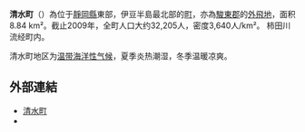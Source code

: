 {{Distinguish|清水區 (日本)}}

{{日本町村|
自治體名=清水|
町村=町|
圖像=[[File:Kakita_River_20120819.jpg|240px]]|
圖像說明=[[柿田川|柿田川]]（泉川）{{Infobox mapframe|zoom=09}}|
町村章=|
日文原名=清水町|
平假名=しみずちょう|
羅馬字拼音=Shimizu-chō|
都道府縣=靜岡縣|
支廳=|
郡=駿東郡|
編號=22341-7|
面積=8.81|
邊界未定=|
人口=31,598|
統計時間=2021年9月1日|
自治體=[[沼津市|沼津市]]、[[三島市|三島市]]、[[長泉町|長泉町]]|
樹=|
花=|
其他象徵物=|
其他象徵=|
郵遞區號=411-8650|
所在地=駿東郡清水町堂庭210-1 |
電話號碼=55-973-1111|
外部連結=http://www.kakitagawa.tv/shimizu-t/|
經度= |
緯度= |
地圖=[[File:Shimizu_in_Shizuoka_Prefecture.png|250px]]|
參考資料= |
}}

'''清水町'''（{{jpn|j=清水町|hg=しみずちょう|rm=Shimizu chō|f=y}}）為位于[[靜岡縣|靜岡縣]]東部，伊豆半島最北部的[[町|町]]，亦為[[駿東郡|駿東郡]]的[[外飛地|外飛地]]，面积8.84 km²。截止2009年，全町人口大约32,205人，密度3,640人/km²。 柿田川流经町内。

清水町地区为[[温带海洋性气候|温带海洋性气候]]，夏季炎热潮湿，冬季温暖凉爽。

==外部連結==
{{commonscat|Shimizu town, Shizuoka}}
* [https://web.archive.org/web/20070928220936/http://www.kakitagawa.tv/shimizu-t/ 清水町]
* {{osmrelation-inline|4674584}}

{{靜岡縣}}{{Authority control}}